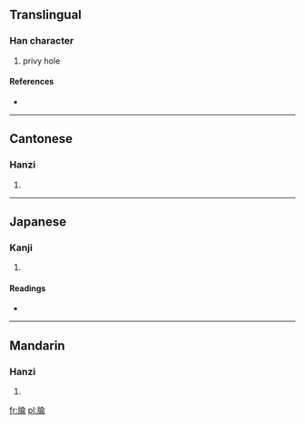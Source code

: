 ==Translingual==

===Han character===
{{Han char|rn=91|rad=片|as=09|sn=13|four=2822<sub>1</sub>|canj=中中人一弓 (LLOMN), 中弓人一弓 (LNOMN)}}

# privy hole

====References====
* {{Han ref|kx=0693.450|dkj=19868|dj=1107.100|hdz=32018.060|uh=724F|ud=29263|bh=DEA4|bd=56996}}

----

==Cantonese==

===Hanzi===
{{yue-hanzi|jyut=|y=yu4}}

# {{defn|Cantonese|sort=片09}}

----

==Japanese==

===Kanji===
{{ja-kanji|grade=|rs=片09}}

# {{defn|Japanese|sort=片09}}

====Readings====
* {{ja-readings|on=[[ちゅ]] (chu), [[じゅ]] (ju), [[ゆ]] (yu), [[しゅ]] (shu)|kun=}}

----

==Mandarin==

===Hanzi===
{{cmn-hanzi|pin=[[tóu]] ([[tou2]]), [[yú]] ([[yu2]]), [[zhù]] ([[zhu4]])|wg=t'ou<sup>2</sup>, yü<sup>2</sup>, chu<sup>4</sup>}}

# {{defn|Mandarin|sort=片09}}

[[fr:牏]]
[[pl:牏]]